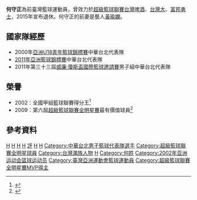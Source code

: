 {{Infobox basketball biography
| image = 
| position = [[前鋒_(籃球)|前鋒]]
| height_m = 1.96
| weight_kg = 98
| career_number = 16
| nationality = {{ROC}}
| birth_date = {{birth_date_and _age|1983|2|15}}
| birth_place = {{TWN}}[[台北市|台北市]]
| highschool = [[臺北市立松山高級中學|臺北市立松山高級中學]]
| college = [[國立臺灣師範大學|國立臺灣師範大學]]
| draft_team = [[台灣啤酒籃球隊|台灣啤酒]]
| career_end   = 2015
| years1       = 2003–2012
| team1        = [[台灣啤酒籃球隊|台灣啤酒]]
| years2       = 2012–2015
| team2        = [[台灣大籃球隊|台灣大]] / [[富邦勇士|富邦勇士]]
| awards = 
*全國甲組籃球聯賽得分王（2002）
*[[超級籃球聯賽全明星賽|超級籃球聯賽全明星賽]]最有價值球員（2009）
}}
{{Infobox Company 
| company_name       = 普瑞特斯有限公司
| company_name_en    = 
| company_logo       = 
| company_type       = [[有限公司|有限公司]]
| traded_as          = 
| local_code_name            = TW
| local_code            = 43876868
| company_slogan     = 
| trading_name       = 
| foundation         = 2016年6月4日<br/>（{{age in years and days|2016|6|4|age=no}}）
| defunct            = 
| location           = {{ROC-TWN}}<br>[[台北市|台北市]][[內湖區|內湖區]][[內湖路|內湖路]]一段322號2樓
| area_served        = [[台灣|台灣]]
| founder            = [[何守正|何守正]]
| key_people         = [[董事|董事]]：何守正
| industry           = 提供設備及場地供電影片拍攝業<br>休閒活動場館業<br>競技及休閒運動場館業<br>運動訓練業<br>運動表演業<br>運動比賽業<br>其他顧問服務業<br>文教、樂器、育樂用品批發業<br>食品什貨、飲料零售業<br>文教、樂器、育樂用品零售業
| products           = 
| capital            = 
| revenue            = 
| assets             = [[新台幣|新台幣]]4,000,000元
| total_asset        = 
| operating_income   = 
| profit             = 
| market_value       =
| num_employees      = 
| P/E ratio          =
| earnings per share = 
| Net asset value    =
| accounting_period  = 
| parent             = 
| divisions          =
| major_shareholder  = 
| subsid             = 
| homepage           = 
| footnotes          =
}}

'''何守正'''{{BD|1983年|2月15日|catIdx=H何}}為前臺灣籃球運動員，曾效力於[[超級籃球聯賽|超級籃球聯賽]][[台灣啤酒籃球隊|台灣啤酒]]、[[台灣大籃球隊|台灣大]]、[[富邦勇士|富邦勇士]]，2015年宣布退休。何守正的前妻是藝人[[黃瑜嫻|黃瑜嫻]]。

== 國家隊經歷 ==
*2000年[[亞洲U18青年籃球錦標賽|亞洲U18青年籃球錦標賽]]中華台北代表隊
*[[2011年亞洲籃球錦標賽|2011年亞洲籃球錦標賽]]中華台北代表隊
*2011年第三十三屆[[威廉·瓊斯盃國際籃球邀請賽|威廉·瓊斯盃國際籃球邀請賽]]男子組中華台北代表隊

== 榮譽 ==
*2002：全國甲組籃球聯賽得分王<ref>{{Cite web|url=http://www.libertytimes.com.tw/2002/new/may/10/today-sp4.htm|title=甲組男籃 裕隆三連霸|publisher=[[自由時報|自由時報]]|date=2002-05-10|deadurl=yes|archiveurl=https://web.archive.org/web/20131104093136/http://www.libertytimes.com.tw/2002/new/may/10/today-sp4.htm|archivedate=2013-11-04|accessdate=2013-11-03}}</ref>
*2009：第六屆[[超級籃球聯賽全明星賽|超級籃球聯賽全明星賽]]最有價值球員<ref>{{Cite web|url=http://news.sina.com/oth/cna/405-105-105-110/2009-02-28/08233675602.html|title=SBL全明星賽 紅隊勝出 何守正獲MVP|publisher=[[新浪網|新浪網]]|date=2009-03-18|accessdate=2013-11-03|archive-date=2014-08-01|archive-url=https://web.archive.org/web/20140801222557/http://news.sina.com/oth/cna/405-105-105-110/2009-02-28/08233675602.html|dead-url=no}}</ref>

== 參考資料 ==
{{reflist}}

[[Category:台灣男子籃球運動員|H]]
[[Category:台灣啤酒籃球隊球員|H]]
[[Category:台灣大籃球隊球員|H]]
[[Category:富邦勇士球員|H]]
[[Category:P._LEAGUE+播報員|評]]
[[Category:松山高中籃球隊球員|H]]
[[Category:國立臺灣師範大學籃球隊球員|H]]
[[Category:中華台北男子籃球代表隊選手|Category:中華台北男子籃球代表隊選手]]
[[Category:超級籃球聯賽全明星球員|Category:超級籃球聯賽全明星球員]]
[[Category:台灣滿族人物|Category:台灣滿族人物]]
[[Category:台北市人|H]]
[[Category:何姓|Category:何姓]]
[[Category:2002年亚洲运动会篮球运动员|Category:2002年亚洲运动会篮球运动员]]
[[Category:臺灣亞洲運動會籃球運動員|Category:臺灣亞洲運動會籃球運動員]]
[[Category:超級籃球聯賽全明星賽MVP得主|Category:超級籃球聯賽全明星賽MVP得主]]